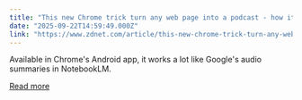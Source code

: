```yaml
---
title: "This new Chrome trick turn any web page into a podcast - how it works"
date: "2025-09-22T14:59:49.000Z"
link: "https://www.zdnet.com/article/this-new-chrome-trick-turn-any-web-page-into-a-podcast-how-it-works/"
---
```


Available in Chrome's Android app, it works a lot like Google's audio summaries in NotebookLM.

[Read more](https://www.zdnet.com/article/this-new-chrome-trick-turn-any-web-page-into-a-podcast-how-it-works/)
